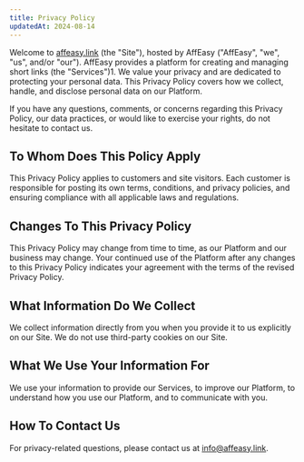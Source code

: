 ```yaml
---
title: Privacy Policy
updatedAt: 2024-08-14
---
```


Welcome to [affeasy.link](/) (the "Site"), hosted by AffEasy ("AffEasy",
"we", "us", and/or "our"). AffEasy provides a platform for creating and
managing short links (the "Services")​1​. We value your privacy and are
dedicated to protecting your personal data. This Privacy Policy covers how we
collect, handle, and disclose personal data on our Platform.

If you have any questions, comments, or concerns regarding this Privacy Policy,
our data practices, or would like to exercise your rights, do not hesitate to
contact us.

## To Whom Does This Policy Apply

This Privacy Policy applies to customers and site visitors. Each customer is
responsible for posting its own terms, conditions, and privacy policies, and
ensuring compliance with all applicable laws and regulations.

## Changes To This Privacy Policy

This Privacy Policy may change from time to time, as our Platform and our
business may change. Your continued use of the Platform after any changes to
this Privacy Policy indicates your agreement with the terms of the revised
Privacy Policy.

## What Information Do We Collect

We collect information directly from you when you provide it to us explicitly on
our Site. We do not use third-party cookies on our Site.

## What We Use Your Information For

We use your information to provide our Services, to improve our Platform, to
understand how you use our Platform, and to communicate with you.

## How To Contact Us

For privacy-related questions, please contact us at info@affeasy.link.
